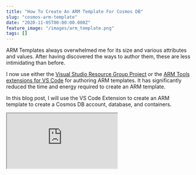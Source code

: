 ```yaml
---
title: "How To Create An ARM Template For Cosmos DB"
slug: "cosmos-arm-template"
date: "2020-11-05T00:00:00.000Z"
feature_image: "/images/arm_template.png"
tags: []
---
```


ARM Templates always overwhelmed me for its size and various attributes and values. After having discovered the ways to author them, these are less intimidating than before.

I now use either the [Visual Studio Resource Group Project](https://docs.microsoft.com/en-us/azure/azure-resource-manager/templates/create-visual-studio-deployment-project?WT.mc_id=AZ-MVP-5003875) or the [ARM Tools extensions for VS Code](https://marketplace.visualstudio.com/items?itemName=msazurermtools.azurerm-vscode-tools) for authoring ARM templates. It has significantly reduced the time and energy required to create an ARM template.

In this blog post, I will use the VS Code Extension to create an ARM template to create a Cosmos DB account, database, and containers.

<iframe src="https://www.youtube.com/embed/p\_vySBLni00" />

If you are new or getting started with Azure Cosmos DB, it's good to get an idea of the [Azure Cosmos DB resource model](https://docs.microsoft.com/en-us/azure/cosmos-db/account-databases-containers-items?WT.mc_id=AZ-MVP-5003875). To start using Azure Cosmos DB, we need to create an Azure Cosmos account (1), a database (2) in it, and containers (3) inside them. Below is a snapshot from the Azure Portal Data Explorer showing this hierarchy.

![](/images/cosmos_resource_model_hierarchy.jpg)

ARM Template
------------

In an empty working folder, let's create a new file for our ARM template and name it _azuredeploy.json_ (you can choose any name for the file, but will see later why I chose this specific name.). Once you have the VS Code extension for ARM Template installed, open your working folder/file in VS Code editor.

> **NOTE:** The template snippets generated by the plugin are a few versions behind and also generates some defaults which can be safely removed. You can manually update the versions and remove the un-necessary attributes. Check the comment by Mark Brown below for more details.

In an empty JSON file, typing `arm` or using the 'Trigger Suggest' (shortcut in VS Code; for me, it is Ctrl + Space) will show a list of scaffolding snippets to create an ARM template.

!['ARM Template scaffolding snippets in VS Code'](/images/cosmos_arm_template_vscode_new.jpg)

By selecting the arm! Snippet from the list scaffolds the [ARM template structure](https://docs.microsoft.com/en-us/azure/azure-resource-manager/templates/template-syntax?WT.mc_id=AZ-MVP-5003875#template-format).

We will now add the resources to deploy to the [Resources section](https://docs.microsoft.com/en-us/azure/azure-resource-manager/templates/template-syntax?WT.mc_id=AZ-MVP-5003875#resources).

We need to create the Cosmos account, the database, and containers within our template, as we saw earlier. The following scaffolding templates helps us to add them.

1.  arm-cosmos-account
2.  arm-cosmos-sql-database
3.  arm-cosmos-sql-container

![](/images/cosmos_arm_template_resources.jpg)

### Adding Resources

Let's see one of them in detail and how to create the resource with the snippet. Selecting the arm-cosmos-account will scaffold the template to create the Cosmos account.

Within the scaffolded section, it prompts you to specify the Cosmos DB account name. Since the account name will be different for different environments or apps, let's not hardcode the name in the template. We will use ARM template parameters to make this configurable.

### Using Parameters

ARM Parameters helps us make the template configurable. Parameters are added to the [Parameters section](https://docs.microsoft.com/en-us/azure/azure-resource-manager/templates/template-syntax?WT.mc_id=AZ-MVP-5003875#parameters) of the ARM template. Use the `new-parameter` snippet to add a new parameter to the template.

I have added a parameter accountName of type string. It specifies the Cosmos account name when we use the ARM template to deploy (more on that later).

![](/images/cosmos_arm_template_parameters.jpg)

Even though ARM templates are JSON files, it supports using expressions to extend the JSON values available within the template.

> Expressions start and end with brackets - \[ and \], and the value gets evaluated when we deploy the template.

ARM template supports a list of [standard template functions](https://docs.microsoft.com/en-us/azure/azure-resource-manager/templates/template-functions?WT.mc_id=AZ-MVP-5003875) that are automatically available for use within the template.

The [parameters function](https://docs.microsoft.com/en-us/azure/azure-resource-manager/templates/template-functions-deployment?WT.mc_id=AZ-MVP-5003875#parameters) is one of them and is used to retrieve the parameter value defined in the parameters section of the template. Using this function, we can specify the Azure Cosmos account name from the variable `accountName` that we just created.

    "resources": [
      {
        "name": "[parameters('accountName')]",
      }
    ]
    

Now that we have the account created let's create the database. using the `arm-cosmos-sql-database` template snippets. I have the database name (`databaseName`) as a parameter.

Here is how the template looks so far

    {
      "$schema": "https://schema.management.azure.com/schemas/2019-04-01/deploymentTemplate.json#",
      "contentVersion": "1.0.0.0",
      "parameters": {
        "location": {
          "type": "string",
          "defaultValue": "[resourceGroup().location]",
          "metadata": {
            "description": "Location for the Cosmos DB account."
          }
        },
        "accountName": {
          "type": "string",
          "defaultValue": "[concat('sql-', uniqueString(resourceGroup().id))]",
          "metadata": {
            "description": "Cosmos Account Name"
          }
        },
        "databaseName": {
          "type": "string",
          "defaultValue": "myDatabase",
          "metadata": {
            "description": "Database name"
          }
        }
      },
      "resources": [
        {
          "name": "[parameters('accountName')]",
          "type": "Microsoft.DocumentDB/databaseAccounts",
          "apiVersion": "2019-12-12",
          "location": "[parameters('location')]",
          "kind": "GlobalDocumentDB",
          "properties": {
            "consistencyPolicy": {
              "defaultConsistencyLevel": "Eventual",
              "maxStalenessPrefix": 1,
              "maxIntervalInSeconds": 5
            },
            "locations": [
              {
                "locationName": "[parameters('location')]",
                "failoverPriority": 0
              }
            ],
            "databaseAccountOfferType": "Standard",
            "enableAutomaticFailover": false
          }
        },
        {
          "type": "Microsoft.DocumentDB/databaseAccounts/apis/databases",
          "name": "[concat( parameters('accountName'), '/sql/', parameters('databaseName'))]",
          "apiVersion": "2016-03-31",
          "dependsOn": [
            "[resourceId('Microsoft.DocumentDB/databaseAccounts/', parameters('accountName'))]"
          ],
          "properties": {
            "resource": {
              "id": "[parameters('databaseName')]"
            },
            "options": {
              "throughput": 400
            }
          }
        }
      ]
    }
    

Adding Dynamic Containers
-------------------------

A container is the unit of scalability in an Azure Cosmos container, and it is a schema-agnostic container of items. Items added to the containers and automatically grouped into partitions based on the partition key.

The bare minimum to create a container is the name and a partition key. When adding an item to the container, it must have an id property or will be auto-generated.

To add one container to the template, we can use the `arm-cosmos-sql-container` snippet. To create a container specify the appropriate `accountName`, `databaseName` and the `containerName.`

> But we rarely want only one container inside our Cosmos database. Often we want multiple of them.

Let's define a parameter to hold the containers and the related properties. For multiple containers, we will define an object array as below.

    "containers": {
      "value": [
        {
          "name": "MyContainer1",
          "partitionKey": "/partitionKey1"
        },
        {
          "name": "MyContainer2",
          "partitionKey": "/partitionKey2"
        }
      ]
    }
    

It specifies an array object, which has a `name` and `parititionKey` property. You can extend this if you want to set more properties on the container.

When we create the template, we need to iterate through the array and create a new container for each object, using the appropriate key and partitionKey.

The [copy element lets us do Resource iterations](https://docs.microsoft.com/en-us/azure/azure-resource-manager/templates/copy-resources?WT.mc_id=AZ-MVP-5003875) in ARM templates.

In the containers section of the resources, the copy section can be used as below to repeat it based on the `containers` parameter. Using the [copyIndex](https://docs.microsoft.com/en-us/azure/azure-resource-manager/templates/template-functions-numeric?WT.mc_id=AZ-MVP-5003875#copyindex) function, values can be referenced from the array property.

In the example below, the container name and the partition key is set using that. This section is repeated based on the number of objects in the `containers` parameter - `"count": "[length(parameters('containers'))]"`

    {
      "type": "Microsoft.DocumentDb/databaseAccounts/apis/databases/containers",
      "name": "[concat(parameters('accountName'), '/sql/', parameters('databaseName'), '/', parameters('containers')[copyIndex()].name)]",
      "copy": {
        "name": "ContainerCopy",
        "count": "[length(parameters('containers'))]"
      },
      "apiVersion": "2016-03-31",
      "dependsOn": [
        "[resourceId('Microsoft.DocumentDB/databaseAccounts/apis/databases', parameters('accountName'), 'sql', parameters('databaseName'))]"
      ],
      "properties": {
        "resource": {
          "id": "[parameters('containers')[copyIndex()].name]",
          "partitionKey": {
            "paths": ["[parameters('containers')[copyIndex()].partitionKey]"],
            "kind": "hash"
          },
          "indexingPolicy": {
            "indexingMode": "consistent"
          }
        }
      }
    }
    

**ARM Template Parameters File**
--------------------------------

Rather than passing parameters inline when running the ARM template, it's easier to use a JSON parameter file. You can find more details of the [parameter file and the format here.](https://docs.microsoft.com/en-us/azure/azure-resource-manager/templates/parameter-files?WT.mc_id=AZ-MVP-5003875#parameter-file)

With the VS Code extension, it is easier to create this file. It prompts an option above the ARM template file's parameters section, as shown below, to '_Select or create a parameter file_'.

![](/images/cosmos_arm_parameters.jpg)

It supports creating a new parameter file or choosing an existing one from disk. Selecting '_New'_ prompts to select specific parameters or parameters defined in the template and then allows you to save the file to disk.

Below is the parameter file for the Cosmos ARM template we created. You can name this however you like; I have it as _azuredeploy.parameters.json_

    {
      "$schema": "https://schema.management.azure.com/schemas/2019-04-01/deploymentParameters.json#",
      "contentVersion": "1.0.0.0",
      "parameters": {
        "accountName": {
          "value": "uniquecosmosaccountname"
        },
        "databaseName": {
          "value": "MyDatabase"
        },
        "containers": {
          "value": [
            {
              "name": "MyContainer1",
              "partitionKey": "/partitionKey1"
            },
            {
              "name": "MyContainer2",
              "partitionKey": "/partitionKey2"
            }
          ]
        }
      }
    }
    

**Deploying ARM Template**
--------------------------

There are multiple ways you can deploy the ARM template.

If you prefer to use the UI, the Azure Portal allows this under the '[Deploy a custom template](https://docs.microsoft.com/en-us/azure/azure-resource-manager/templates/quickstart-create-templates-use-the-portal?WT.mc_id=AZ-MVP-5003875#edit-and-deploy-the-template)\` option. It allows us to deploy an ARM template and specify parameters.

Alternatively, you can use [PowerShell scripts](https://docs.microsoft.com/en-us/azure/azure-resource-manager/templates/deploy-powershell?WT.mc_id=AZ-MVP-5003875) or Azure CLI to deploy too. Below is an example of using the CLI to deploy.

    az login
    az group create --name "Delete" --location "Australia East"
    az deployment group create --resource-group Delete --template-file .\azuredeploy.json --parameters azuredeploy.parameters.json
    

When executing deployment scripts, you can choose [mode](https://docs.microsoft.com/en-us/cli/azure/group/deployment?view=azure-cli-latest?WT.mc_id=AZ-MVP-5003875#az_group_deployment_create-optional-parameters) between 'Incremental' or 'Complete'. By default, it is Incremental, which only adds resources to resource groups. So if a resource already exists, it skips and goes to the next resource in the template.

You can run the same script above by adding more containers to the array object each time, and it will incrementally create the new container to the same cosmos account and database. It is helpful when you are adding new containers throughout your application development lifetime.

ARM templates can be used in Build/Deploy pipelines, and you can automate creating resources for different environments (DEV, TEST, UAT, PROD, etc.).

<iframe src="https://www.youtube.com/embed/3IRwtbGlshk" />

[Azure Quickstart Templates](https://github.com/Azure/azure-quickstart-templates/tree/master/101-cosmosdb-sql-multiple-containers)
----------------------------------------------------------------------------------------------------------------------------------

[Azure Resource Manager Quickstart Templates](https://azure.microsoft.com/en-au/resources/templates/) is a collection of community-contributed templates to deploy Azure resources quickly. The template code for these templates are available in this [GitHub repository](https://github.com/Azure/azure-quickstart-templates).

The Cosmos ARM template we created in this post is [available in the repository for you to use](https://github.com/Azure/azure-quickstart-templates/tree/master/101-cosmosdb-sql-multiple-containers). The template has a few files [naming conventions and specific other requirements](https://github.com/Azure/azure-quickstart-templates/blob/master/1-CONTRIBUTION-GUIDE/README.md#contribution-guide), which is why I named the files as azuredeploy.json and azuredeploy.parameters.json.

I hope you now have a good understanding of creating an ARM template in general and using that to deploy resources for your application. Sound off in the comments!